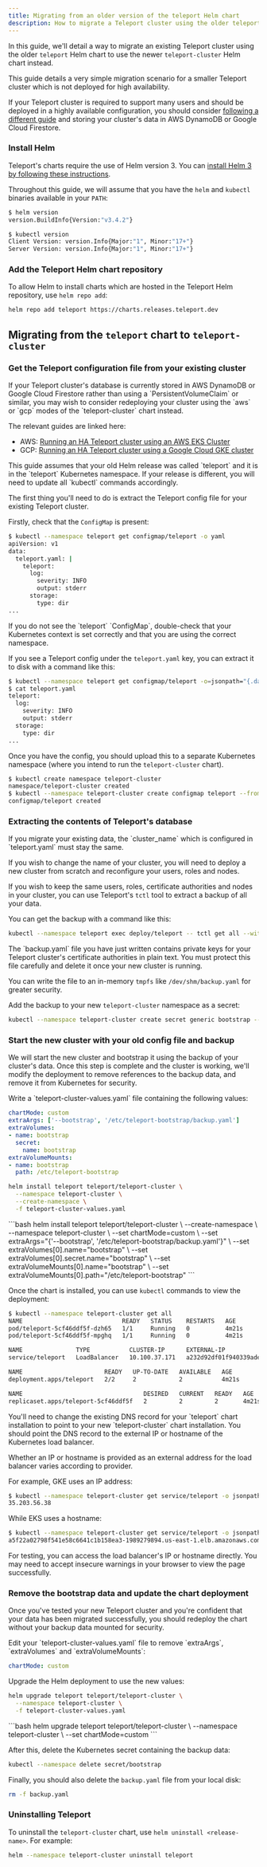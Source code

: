 ```yaml
---
title: Migrating from an older version of the teleport Helm chart
description: How to migrate a Teleport cluster using the older teleport helm chart to the teleport-cluster Helm chart
---
```


In this guide, we'll detail a way to migrate an existing Teleport cluster using the older `teleport` Helm chart
to use the newer `teleport-cluster` Helm chart instead.

<Admonition type="warning">
  This guide details a very simple migration scenario for a smaller Teleport cluster which is not deployed for high availability.

  If your Teleport cluster is required to support many users and should be deployed in a highly available configuration, you should
  consider [following a different guide](../guides.mdx) and storing your cluster's data in AWS DynamoDB or Google Cloud Firestore.
</Admonition>

### Install Helm

Teleport's charts require the use of Helm version 3. You can [install Helm 3 by following these instructions](https://helm.sh/docs/intro/install/).

Throughout this guide, we will assume that you have the `helm` and `kubectl` binaries available in your `PATH`:

```bash
$ helm version
version.BuildInfo{Version:"v3.4.2"}

$ kubectl version
Client Version: version.Info{Major:"1", Minor:"17+"}
Server Version: version.Info{Major:"1", Minor:"17+"}
```

### Add the Teleport Helm chart repository

To allow Helm to install charts which are hosted in the Teleport Helm repository, use `helm repo add`:

```bash
helm repo add teleport https://charts.releases.teleport.dev
```

## Migrating from the `teleport` chart to `teleport-cluster`

### Get the Teleport configuration file from your existing cluster

<Admonition type="tip" title="Teleport storage in AWS or GCP">
  If your Teleport cluster's database is currently stored in AWS DynamoDB or Google Cloud Firestore rather than
  using a `PersistentVolumeClaim` or similar, you may wish to consider redeploying your cluster using the `aws` or `gcp`
  modes of the `teleport-cluster` chart instead.

  The relevant guides are linked here:

  - AWS: [Running an HA Teleport cluster using an AWS EKS Cluster](./aws.mdx)
  - GCP: [Running an HA Teleport cluster using a Google Cloud GKE cluster](./gcp.mdx)
</Admonition>

<Admonition type="note" title="Note on namespacing">
  This guide assumes that your old Helm release was called `teleport` and it is in the `teleport` Kubernetes namespace. If your release
  is different, you will need to update all `kubectl` commands accordingly.
</Admonition>

The first thing you'll need to do is extract the Teleport config file for your existing Teleport cluster.

Firstly, check that the `ConfigMap` is present:

```bash
$ kubectl --namespace teleport get configmap/teleport -o yaml
apiVersion: v1
data:
  teleport.yaml: |
    teleport:
      log:
        severity: INFO
        output: stderr
      storage:
        type: dir
...
```

<Admonition type="note">
  If you do not see the `teleport` `ConfigMap`, double-check that your Kubernetes context is set correctly and that
  you are using the correct namespace.
</Admonition>

If you see a Teleport config under the `teleport.yaml` key, you can extract it to disk with a command like this:

```bash
$ kubectl --namespace teleport get configmap/teleport -o=jsonpath="{.data['teleport\.yaml']}" > teleport.yaml
$ cat teleport.yaml
teleport:
  log:
    severity: INFO
    output: stderr
  storage:
    type: dir
...
```

Once you have the config, you should upload this to a separate Kubernetes namespace (where you intend to run the `teleport-cluster` chart).

```bash
$ kubectl create namespace teleport-cluster
namespace/teleport-cluster created
$ kubectl --namespace teleport-cluster create configmap teleport --from-file=teleport.yaml
configmap/teleport created
```

### Extracting the contents of Teleport's database

<Admonition type="note" title="Note on namespacing">
  If you migrate your existing data, the `cluster_name` which is configured in `teleport.yaml` must stay the same.

  If you wish to change the name of your cluster, you will need to deploy a new cluster from scratch and reconfigure your
  users, roles and nodes.
</Admonition>

If you wish to keep the same users, roles, certificate authorities and nodes in your cluster, you can use
Teleport's `tctl` tool to extract a backup of all your data.

You can get the backup with a command like this:

```bash
kubectl --namespace teleport exec deploy/teleport -- tctl get all --with-secrets > backup.yaml
```

<Admonition type="warning">
  The `backup.yaml` file you have just written contains private keys for your Teleport cluster's certificate
  authorities in plain text. You must protect this file carefully and delete it once your new cluster is running.

  You can write the file to an in-memory `tmpfs` like `/dev/shm/backup.yaml` for greater security.
</Admonition>

Add the backup to your new `teleport-cluster` namespace as a secret:

```bash
kubectl --namespace teleport-cluster create secret generic bootstrap --from-file=backup.yaml
```

### Start the new cluster with your old config file and backup

We will start the new cluster and bootstrap it using the backup of your cluster's data. Once this step is complete and the cluster is working,
we'll modify the deployment to remove references to the backup data, and remove it from Kubernetes for security.

<Tabs>
  <TabItem label="Using values.yaml">
  Write a `teleport-cluster-values.yaml` file containing the following values:

  ```yaml
  chartMode: custom
  extraArgs: ['--bootstrap', '/etc/teleport-bootstrap/backup.yaml']
  extraVolumes:
  - name: bootstrap
    secret:
      name: bootstrap
  extraVolumeMounts:
  - name: bootstrap
    path: /etc/teleport-bootstrap
  ```

  ```bash
  helm install teleport teleport/teleport-cluster \
    --namespace teleport-cluster \
    --create-namespace \
    -f teleport-cluster-values.yaml
  ```

  </TabItem>
  <TabItem label="Using --set via CLI">
    ```bash
    helm install teleport teleport/teleport-cluster \
    --create-namespace \
    --namespace teleport-cluster \
    --set chartMode=custom \
    --set extraArgs="{'--bootstrap', '/etc/teleport-bootstrap/backup.yaml'}" \
    --set extraVolumes[0].name="bootstrap" \
    --set extraVolumes[0].secret.name="bootstrap" \
    --set extraVolumeMounts[0].name="bootstrap" \
    --set extraVolumeMounts[0].path="/etc/teleport-bootstrap"
    ```
  </TabItem>
</Tabs>

Once the chart is installed, you can use `kubectl` commands to view the deployment:

```bash
$ kubectl --namespace teleport-cluster get all
NAME                            READY   STATUS    RESTARTS   AGE
pod/teleport-5cf46ddf5f-dzh65   1/1     Running   0          4m21s
pod/teleport-5cf46ddf5f-mpghq   1/1     Running   0          4m21s

NAME               TYPE           CLUSTER-IP      EXTERNAL-IP                                                               PORT(S)                                                      AGE
service/teleport   LoadBalancer   10.100.37.171   a232d92df01f940339adea0e645d88bb-1576732600.us-east-1.elb.amazonaws.com   443:30821/TCP,3023:30801/TCP,3026:32612/TCP,3024:31253/TCP   4m21s

NAME                       READY   UP-TO-DATE   AVAILABLE   AGE
deployment.apps/teleport   2/2     2            2           4m21s

NAME                                  DESIRED   CURRENT   READY   AGE
replicaset.apps/teleport-5cf46ddf5f   2         2         2       4m21s
```

<Admonition type="note">
  You'll need to change the existing DNS record for your `teleport` chart installation to point to your new `teleport-cluster`
  chart installation. You should point the DNS record to the external IP or hostname of the Kubernetes load balancer.

  Whether an IP or hostname is provided as an external address for the load balancer varies according to provider.

  For example, GKE uses an IP address:
  ```bash
  $ kubectl --namespace teleport-cluster get service/teleport -o jsonpath='{.status.loadBalancer.ingress[*].ip}'
  35.203.56.38
  ```

  While EKS uses a hostname:
  ```bash
  $ kubectl --namespace teleport-cluster get service/teleport -o jsonpath='{.status.loadBalancer.ingress[*].hostname}'
  a5f22a02798f541e58c6641c1b158ea3-1989279894.us-east-1.elb.amazonaws.com
  ```

  For testing, you can access the load balancer's IP or hostname directly. You may need to accept insecure warnings in your
  browser to view the page successfully.
</Admonition>

### Remove the bootstrap data and update the chart deployment

Once you've tested your new Teleport cluster and you're confident that your data has been migrated successfully,
you should redeploy the chart without your backup data mounted for security.

<Tabs>
  <TabItem label="Using values.yaml">
  Edit your `teleport-cluster-values.yaml` file to remove `extraArgs`, `extraVolumes` and `extraVolumeMounts`:

  ```yaml
  chartMode: custom
  ```

  Upgrade the Helm deployment to use the new values:

  ```bash
  helm upgrade teleport teleport/teleport-cluster \
    --namespace teleport-cluster \
    -f teleport-cluster-values.yaml
  ```

  </TabItem>
  <TabItem label="Using --set via CLI">
    ```bash
    helm upgrade teleport teleport/teleport-cluster \
    --namespace teleport-cluster \
    --set chartMode=custom
    ```
  </TabItem>
</Tabs>

After this, delete the Kubernetes secret containing the backup data:

```bash
kubectl --namespace delete secret/bootstrap
```

Finally, you should also delete the `backup.yaml` file from your local disk:

```bash
rm -f backup.yaml
```

### Uninstalling Teleport

To uninstall the `teleport-cluster` chart, use `helm uninstall <release-name>`. For example:

```bash
helm --namespace teleport-cluster uninstall teleport
```
